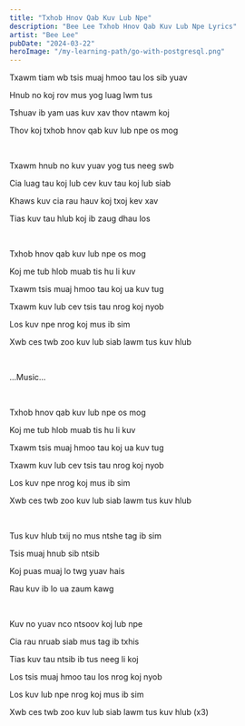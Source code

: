 ```yaml
---
title: "Txhob Hnov Qab Kuv Lub Npe"
description: "Bee Lee Txhob Hnov Qab Kuv Lub Npe Lyrics"
artist: "Bee Lee"
pubDate: "2024-03-22"
heroImage: "/my-learning-path/go-with-postgresql.png"
---
```


Txawm tiam wb tsis muaj hmoo tau los sib yuav

Hnub no koj rov mus yog luag lwm tus

Tshuav ib yam uas kuv xav thov ntawm koj

Thov koj txhob hnov qab kuv lub npe os mog

<br />

Txawm hnub no kuv yuav yog tus neeg swb

Cia luag tau koj lub cev kuv tau koj lub siab

Khaws kuv cia rau hauv koj txoj kev xav

Tias kuv tau hlub koj ib zaug dhau los

<br />

Txhob hnov qab kuv lub npe os mog

Koj me tub hlob muab tis hu li kuv

Txawm tsis muaj hmoo tau koj ua kuv tug

Txawm kuv lub cev tsis tau nrog koj nyob

Los kuv npe nrog koj mus ib sim

Xwb ces twb zoo kuv lub siab lawm tus kuv hlub

<br />

...Music...

<br />

Txhob hnov qab kuv lub npe os mog

Koj me tub hlob muab tis hu li kuv

Txawm tsis muaj hmoo tau koj ua kuv tug

Txawm kuv lub cev tsis tau nrog koj nyob

Los kuv npe nrog koj mus ib sim

Xwb ces twb zoo kuv lub siab lawm tus kuv hlub

<br />

Tus kuv hlub txij no mus ntshe tag ib sim

Tsis muaj hnub sib ntsib

Koj puas muaj lo twg yuav hais

Rau kuv ib lo ua zaum kawg

<br />

Kuv no yuav nco ntsoov koj lub npe

Cia rau nruab siab mus tag ib txhis

Tias kuv tau ntsib ib tus neeg li koj

Los tsis muaj hmoo tau los nrog koj nyob

Los kuv lub npe nrog koj mus ib sim

Xwb ces twb zoo kuv lub siab lawm tus kuv hlub (x3)
